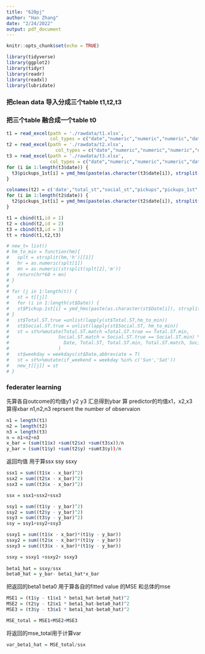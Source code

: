 ```yaml
---
title: "620pj"
author: "Han Zhang"
date: "2/24/2022"
output: pdf_document
---
```


```r
knitr::opts_chunk$set(echo = TRUE)
```

```r
library(tidyverse)
library(ggplot2)
library(tidyr)
library(readr)
library(readxl)
library(lubridate)
```

### 把clean data 导入分成三个table t1,t2,t3
### 把三个table 融合成一个table t0
```r
t1 = read_excel(path = './rawdata/t1.xlsx',
                col_types = c("date","numeric","numeric","numeric","date",'text','logical'))
t2 = read_excel(path = './rawdata/t2.xlsx',
                  col_types = c("date","numeric","numeric","numeric","date",'text','logical'))
t3 = read_excel(path = './rawdata/t3.xlsx',
                col_types = c("date","numeric","numeric","numeric","date",'text','logical'))
for (i in 1:length(t3$date)) {
  t3$pickups_1st[i] = ymd_hms(paste(as.character(t3$date[i]), strsplit(as.character(t3$pickups_1st[i]),split = " ")[[1]][2]))
}

colnames(t2) = c('date',"total_st","social_st","pickups","pickups_1st","weekday","if_weekend")
for (i in 1:length(t2$date)) {
  t2$pickups_1st[i] = ymd_hms(paste(as.character(t2$date[i]), strsplit(as.character(t2$pickups_1st[i]),split = " ")[[1]][2]))
}

t1 = cbind(t1,id = 1)
t2 = cbind(t2,id = 2)
t3 = cbind(t3,id = 3)
tt = rbind(t1,t2,t3)
```



```r
# new_t= list()
# hm_to_min = function(hm){
#   splt = strsplit(hm,'h')[[1]]
#   hr = as.numeric(splt[1])
#   mn = as.numeric(strsplit(splt[2],'m'))
#   return(hr*60 + mn)
# }
# 
# for (j in 1:length(t)) {
#   st = t[[j]]
#   for (i in 1:length(st$Date)) {
#   st$Pickup.1st[i] = ymd_hms(paste(as.character(st$Date[i]), strsplit(as.character(st$pickups_1st[i]),split = " ")[[1]][2]))
# }
#   st$Total.ST.true =unlist(lapply(st$Total.ST,hm_to_min))
#   st$Social.ST.true = unlist(lapply(st$Social.ST, hm_to_min))
#   st = st%>%mutate(Total.ST.match =Total.ST.true == Total.ST.min,
#                  Social.ST.match = Social.ST.true == Social.ST.min) %>% relocate(
#                    Date, Total.ST, Total.ST.min, Total.ST.match, Social.ST, Social.ST.min, Social.ST.match
#                  )
#   st$weekday = weekdays(st$Date,abbreviate = T)
#   st = st%>%mutate(if_weekend = weekday %in% c('Sun','Sat'))
#   new_t[[j]] = st
# }

```




### federater learning
先算各自outcome的均值y1 y2 y3 汇总得到ybar
算 predictor的均值x1，x2,x3  算得xbar
n1,n2,n3 reprsent the number of observaion
```r
n1 = length(t1)
n2 = length(t2)
n3 = length(t3)
n = n1+n2+n3
x_bar = (sum(t1$x) +sum(t2$x) +sum(t3$x))/n
y_bar = (sum(t1$y) +sum(t2$y) +sumt3$y))/n

```
返回均值 用于算ssx ssy ssxy

```r
ssx1 = sum((t1$x - x_bar)^2)
ssx2 = sum((t2$x - x_bar)^2)
ssx3 = sum((t3$x - x_bar)^2)

ssx = ssx1+ssx2+ssx3

ssy1 = sum((t1$y - y_bar)^2)
ssy2 = sum((t2$y - y_bar)^2)
ssy3 = sum((t3$y - y_bar)^2)
ssy = ssy1+ssy2+ssy3

ssxy1 = sum((t1$x - x_bar)*(t1$y - y_bar))
ssxy2 = sum((t2$x - x_bar)*(t1$y - y_bar))
ssxy3 = sum((t3$x - x_bar)*(t1$y - y_bar))

ssxy = ssxy1 +ssxy2+ ssxy3
  
beta1_hat = ssxy/ssx
beta0_hat = y_bar- beta1_hat*x_bar
```

把返回的beta1 beta0 用于算各自的fitted value 的MSE
和总体的mse

```r
MSE1 = (t1$y - t1$x1 * beta1_hat-beta0_hat)^2
MSE2 = (t2$y - t2$x1 * beta1_hat-beta0_hat)^2
MSE3 = (t3$y - t3$x1 * beta1_hat-beta0_hat)^2

MSE_total = MSE1+MSE2+MSE3
```

将返回的mse_total用于计算var

```r
var_beta1_hat = MSE_total/ssx
```



